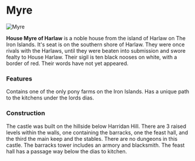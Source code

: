 

# Myre

<Image
  src="https://cdn.sanity.io/images/1as7cn02/production/41dcd78b99611daa77dd7af6ca6269bb195c959d-1600x837.png?w=976&h=350&fit=crop&crop=center&auto=format"
  alt="Myre"
  width={976}
  height={350}
/>

<ProjectDetails
  floatRight
  region="Iron Islands"
  house="House Myre"
  type="Castle"
  status="Completed"
  warp="/warp myre"
  projectLead="dell1862"
  dateStarted="November 25, 2013"
  dateCompleted="November 25, 2013"
/>

**House Myre of Harlaw** is a noble house from the island of Harlaw on The Iron Islands. It's seat is on the southern shore of Harlaw. They were once rivals with the Harlaws, until they were beaten into submission and swore fealty to House Harlaw. Their sigil is ten black nooses on white, with a border of red. Their words have not yet appeared.

### Features

Contains one of the only pony farms on the Iron Islands. Has a unique path to the kitchens under the lords dias.

### Construction

The castle was built on the hillside below Harridan Hill. There are 3 raised levels within the walls, one containing the barracks, one the feast hall, and the third the main keep and the stables. There are no dungeons in this castle. The barracks tower includes an armory and blacksmith. The feast hall has a passage way below the dias to kitchen.
